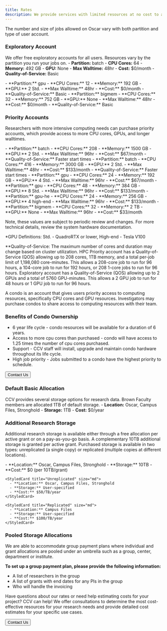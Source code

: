 ```yaml
---
title: Rates
description: We provide services with limited resources at no cost to all members affiliated with Brown. For advanced computing that requires extra resources, we charge a monthly fee.
---
```


<ContentSection title="High Performance Computing Cluster (Oscar)">

The number and size of jobs allowed on Oscar vary with both partition and type of user account. 

### Exploratory Account
We offer free exploratory accounts for all users. Resources vary by the partition you run your jobs on.
<CardGroup>
  <StyledCard title="Batch" size="md">
    - **Partition:** batch
    - **CPU Cores:** 64
    - **Memory:** 492 GB
    - **GPU:** None
    - **Max Walltime:** 48hr
    - **Cost:** $0/month
    - **Quality-of-Service:** Basic
  </StyledCard>

  <StyledCard title="GPU" size="md">
    - **Partition:** gpu
    - **CPU Cores:** 12
    - **Memory:** 192 GB
    - **GPU:** 2 Std.
    - **Max Walltime:** 48hr
    - **Cost:** $0/month
    - **Quality-of-Service:** Basic
  </StyledCard>

  <StyledCard title="BigMem" size="md">
    - **Partition:** bigmem
    - **CPU Cores:** 32
    - **Memory:** 752 GB
    - **GPU:** None
    - **Max Walltime:** 48hr
    - **Cost:** $0/month
    - **Quality-of-Service:** Basic
  </StyledCard>
</CardGroup>

### Priority Accounts
Researchers with more intensive computing needs can purchase priority accounts, 
which provide access to more CPU cores, GPUs, and longer walltimes.
<CardGroup>

  <StyledCard title="HPC" size="md">
    - **Partition:** batch
    - **CPU Cores:** 208
    - **Memory:** 1500 GB
    - **GPU:** 2 Std.
    - **Max Walltime:** 96hr
    - **Cost:** $67/month
    - **Quality-of-Service:** Faster start times
  </StyledCard>

  <StyledCard title="HPC Priority+" size="md">
    - **Partition:** batch
    - **CPU Cores:** 416
    - **Memory:** 3000 GB
    - **GPU:** 2 Std.
    - **Max Walltime:** 48hr
    - **Cost:** $133/month
    - **Quality-of-Service:** Faster start times
  </StyledCard>

  <StyledCard title="Standard GPU" size="md">
    - **Partition:** gpu
    - **CPU Cores:** 24
    - **Memory:** 192 GB
    - **GPU:** 4 Std.
    - **Max Walltime:** 96hr
    - **Cost:** $67/month
  </StyledCard>

  <StyledCard title="Standard GPU Priority+" size="md">
    - **Partition:** gpu
    - **CPU Cores:** 48
    - **Memory:** 384 GB
    - **GPU:** 8 Std.
    - **Max Walltime:** 96hr
    - **Cost:** $133/month
  </StyledCard>

  <StyledCard title="High-End GPU" size="md">
    - **Partition:** gpu-he
    - **CPU Cores:** 24
    - **Memory:** 256 GB
    - **GPU:** 4 high-end
    - **Max Walltime:** 96hr
    - **Cost:** $133/month
  </StyledCard>

  <StyledCard title="Large Memory" size="md">
    - **Partition:** bigmem
    - **CPU Cores:** 32
    - **Memory:** 2 TB
    - **GPU:** None
    - **Max Walltime:** 96hr
    - **Cost:** $33/month
  </StyledCard>
</CardGroup>

Note, these values are subject to periodic review and changes. For more technical details, review the system hardware documentation.

\*GPU Definitions: Std. - QuadroRTX or lower, High-end - Tesla V100

\*\*Quality-of-Service: The maximum number of cores and duration may change based on cluster utilization. HPC Priority account has a Quality-of-Service (QOS) allowing up to 208 cores, 1TB memory, and a total per-job limit of 1,198,080 core-minutes. This allows a 208-core job to run for 96 hours, a 104-core job to run for 192 hours, or 208 1-core jobs to run for 96 hours. Exploratory account has a Quality-of-Service (QOS) allowing up to 2 GPUs and a total of 5760 GPU-minutes. This allows a 2 GPU job to run for 48 hours or 1 GPU job to run for 96 hours.

</ContentSection>

<ContentSection title="Purchasing a Condo">

A condo is an account that gives users priority access to computing resources, specifically CPU cores and GPU resources. 
Investigators may purchase condos to share access to computing resources with their team.

### Benefits of Condo Ownership

- 6 year life cycle - condo resources will be available for a duration of 6 years.
- Access to more cpu cores than purchased - condo will have access to 1.25 times the number of cpu cores purchased.
- Support - CCV staff will install, upgrade and maintain condo hardware throughout its life cycle.
- High job priority - Jobs submitted to a condo have the highest priority to schedule.

<Button href="/about/contact">Contact Us</Button>

</ContentSection>

<ContentSection title="Research Data Storage">

### Default Basic Allocation

CCV provides several storage options for research data. Brown Faculty members are allocated 1TB of default storage.
<CardGroup>
  <StyledCard title="Basic" size="md">
    - **Location:** Oscar, Campus Files, Stronghold
    - **Storage:** 1TB
    - **Cost:** $0/year
  </StyledCard>
</CardGroup>

### Additional Research Storage
Additional research storage is available either through a free allocation per active grant 
or on a pay-as-you-go basis. A complementary 10TB additional storage is granted per active grant.
Purchased storage is available in two types: unreplicated (a single copy) or replicated 
(multiple copies at different locations). 

<CardGroup>
    <StyledCard title="Active Grant Allocation" size="md">
      - **Location:** Oscar, Campus Files, Stronghold
      - **Storage:** 10TB
      - **Cost:** $0 (per 10TB/grant)
    </StyledCard>
  
    <StyledCard title="Unreplicated" size="md">
      - **Location:** Oscar, Campus Files, Stronghold
      - **Storage:** User-specified
      - **Cost:** $50/TB/year
    </StyledCard>

    <StyledCard title="Replicated" size="md">
      - **Location:** Campus Files
      - **Storage:** User-specified
      - **Cost:** $100/TB/year
    </StyledCard>
</CardGroup>

### Pooled Storage Allocations

We are able to accommodate group payment plans where individual and grant allocations are pooled under an umbrella such as a group, center, department or institute.

**To set up a group payment plan, please provide the following information:**

- A list of researchers in the group
- A list of grants with end dates for any PIs in the group
- Who will handle the invoicing

</ContentSection>

<ContentSection title="Contact Us">

Have questions about our rates or need help estimating costs for your project? CCV can help! We offer consultations to determine the most cost-effective resources for your research needs and provide detailed cost estimates for your specific use cases.

<Button size="md" href="/about/contact">
  Contact Us
</Button>

</ContentSection>